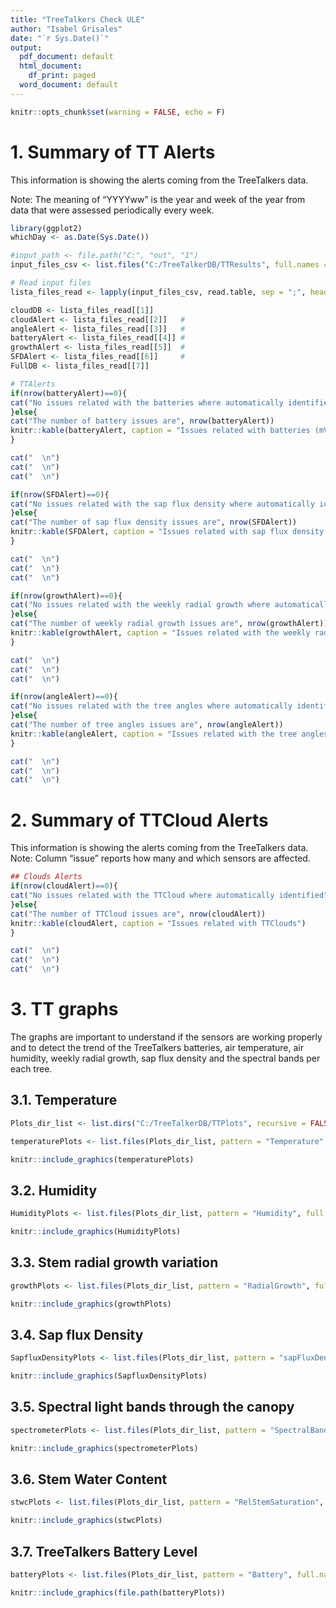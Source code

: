 ---
title: "TreeTalkers Check ULE"
author: "Isabel Grisales"
date: "`r Sys.Date()`"
output:
  pdf_document: default
  html_document:
    df_print: paged
  word_document: default
---

```{=tex}
\setlength\parindent{0pt}
\setlength{\parskip}{0pt}
```
```{r setup, include=F, echo = F,  fig.align="center", results="asis"}
knitr::opts_chunk$set(warning = FALSE, echo = F)
```

# 1. Summary of TT Alerts

This information is showing the alerts coming from the TreeTalkers data.

Note: The meaning of "YYYYww" is the year and week of the year from data that were assessed periodically every week. 

```{r 1, message=FALSE, results="asis"}

library(ggplot2)
whichDay <- as.Date(Sys.Date())

#input_path <- file.path("C:", "out", "1")
input_files_csv <- list.files("C:/TreeTalkerDB/TTResults", full.names = T, pattern = ".csv")

# Read input files
lista_files_read <- lapply(input_files_csv, read.table, sep = ";", header = T)

cloudDB <- lista_files_read[[1]]
cloudAlert <- lista_files_read[[2]]   #
angleAlert <- lista_files_read[[3]]   #
batteryAlert <- lista_files_read[[4]] #
growthAlert <- lista_files_read[[5]]  #
SFDAlert <- lista_files_read[[6]]     #
FullDB <- lista_files_read[[7]]

# TTAlerts
if(nrow(batteryAlert)==0){
cat("No issues related with the batteries where automatically identified")  
}else{
cat("The number of battery issues are", nrow(batteryAlert))
knitr::kable(batteryAlert, caption = "Issues related with batteries (mV)")
}

cat("  \n")
cat("  \n")
cat("  \n")

if(nrow(SFDAlert)==0){
cat("No issues related with the sap flux density where automatically identified")  
}else{
cat("The number of sap flux density issues are", nrow(SFDAlert))
knitr::kable(SFDAlert, caption = "Issues related with sap flux density (l d m-2 h-1)")
}

cat("  \n")
cat("  \n")
cat("  \n")

if(nrow(growthAlert)==0){
cat("No issues related with the weekly radial growth where automatically identified")  
}else{
cat("The number of weekly radial growth issues are", nrow(growthAlert))
knitr::kable(growthAlert, caption = "Issues related with the weekly radial growth (mm)")
}

cat("  \n")
cat("  \n")
cat("  \n")

if(nrow(angleAlert)==0){
cat("No issues related with the tree angles where automatically identified")  
}else{
cat("The number of tree angles issues are", nrow(angleAlert))
knitr::kable(angleAlert, caption = "Issues related with the tree angles (°)")
}

cat("  \n")
cat("  \n")
cat("  \n")

```


# 2. Summary of TTCloud Alerts

This information is showing the alerts coming from the TreeTalkers data.
Note: Column "issue" reports how many and which sensors are affected.

```{r 2, message=FALSE, results="asis"}

## Clouds Alerts
if(nrow(cloudAlert)==0){
cat("No issues related with the TTCloud where automatically identified")  
}else{
cat("The number of TTCloud issues are", nrow(cloudAlert))
knitr::kable(cloudAlert, caption = "Issues related with TTClouds")
}

cat("  \n")
cat("  \n")
cat("  \n")

```
\newpage

# 3. TT graphs

The graphs are important to understand if the sensors are working properly and to detect the trend of the TreeTalkers batteries, air temperature, air humidity, weekly radial growth, sap flux density and the spectral bands per each tree.

## 3.1. Temperature

```{r Temperature, echo=FALSE, fig.show='asis', out.width='100%', fig.align='center', out.extra=NULL, fig.cap ="Air temperature"}

Plots_dir_list <- list.dirs("C:/TreeTalkerDB/TTPlots", recursive = FALSE)

temperaturePlots <- list.files(Plots_dir_list, pattern = "Temperature", full.names = TRUE)

knitr::include_graphics(temperaturePlots)
```
\newpage

## 3.2. Humidity

```{r Humidity, echo=FALSE, fig.show='asis', out.width='100%', fig.align='center', out.extra=NULL, fig.cap ="Air Humidity"}

HumidityPlots <- list.files(Plots_dir_list, pattern = "Humidity", full.names = TRUE)

knitr::include_graphics(HumidityPlots)
```
\newpage

## 3.3. Stem radial growth variation

```{r RadialGrowth, cho=FALSE, out.width='100%', fig.show='asis', fig.align='center', out.extra=NULL, fig.cap = "Stem radial growth variation"}

growthPlots <- list.files(Plots_dir_list, pattern = "RadialGrowth", full.names = TRUE)

knitr::include_graphics(growthPlots)
```
\newpage

## 3.4. Sap flux Density

```{r Sapflow, echo=FALSE, out.width='100%', fig.show='asis', fig.align='center', out.extra=NULL, fig.cap ="Sap flux Density"}

SapfluxDensityPlots <- list.files(Plots_dir_list, pattern = "sapFluxDensity", full.names = TRUE)

knitr::include_graphics(SapfluxDensityPlots)
```
\newpage

## 3.5. Spectral light bands through the canopy

```{r SpectralBands, echo=FALSE, out.width='100%', fig.show='asis', fig.align='center', out.extra=NULL, fig.cap ="Spectral light bands through the canopy"}

spectrometerPlots <- list.files(Plots_dir_list, pattern = "SpectralBands", full.names = TRUE)

knitr::include_graphics(spectrometerPlots)
```
\newpage

## 3.6. Stem Water Content

```{r RelStemSaturation, echo=FALSE, out.width='100%', fig.show='asis', fig.align='center', out.extra=NULL, fig.cap ="Stem Water Content"}

stwcPlots <- list.files(Plots_dir_list, pattern = "RelStemSaturation", full.names = TRUE)

knitr::include_graphics(stwcPlots)
```
\newpage

## 3.7. TreeTalkers Battery Level

```{r Battery, echo=FALSE, out.width='100%', fig.show='asis', fig.align='center', out.extra=NULL, fig.cap ="TreeTalkers Battery Level"}

batteryPlots <- list.files(Plots_dir_list, pattern = "Battery", full.names = TRUE)

knitr::include_graphics(file.path(batteryPlots))
```
